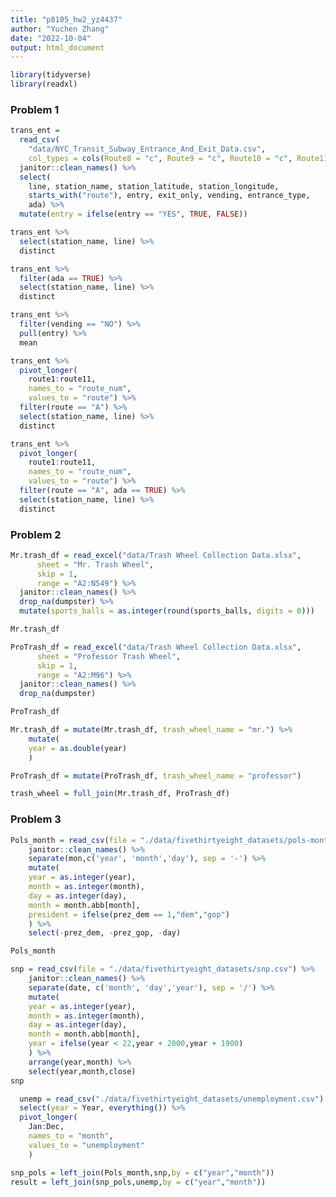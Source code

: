 ```yaml
---
title: "p8105_hw2_yz4437"
author: "Yuchen Zhang"
date: "2022-10-04"
output: html_document
---
```


```r
library(tidyverse)
library(readxl)
```

### Problem 1


```r
trans_ent = 
  read_csv(
    "data/NYC_Transit_Subway_Entrance_And_Exit_Data.csv",
    col_types = cols(Route8 = "c", Route9 = "c", Route10 = "c", Route11 = "c")) %>% 
  janitor::clean_names() %>% 
  select(
    line, station_name, station_latitude, station_longitude, 
    starts_with("route"), entry, exit_only, vending, entrance_type, 
    ada) %>% 
  mutate(entry = ifelse(entry == "YES", TRUE, FALSE))

trans_ent %>% 
  select(station_name, line) %>% 
  distinct

trans_ent %>% 
  filter(ada == TRUE) %>% 
  select(station_name, line) %>% 
  distinct

trans_ent %>% 
  filter(vending == "NO") %>% 
  pull(entry) %>% 
  mean

trans_ent %>% 
  pivot_longer(
    route1:route11,
    names_to = "route_num",
    values_to = "route") %>% 
  filter(route == "A") %>% 
  select(station_name, line) %>% 
  distinct

trans_ent %>% 
  pivot_longer(
    route1:route11,
    names_to = "route_num",
    values_to = "route") %>% 
  filter(route == "A", ada == TRUE) %>% 
  select(station_name, line) %>% 
  distinct
```


### Problem 2

```r

Mr.trash_df = read_excel("data/Trash Wheel Collection Data.xlsx",
      sheet = "Mr. Trash Wheel",
      skip = 1, 
      range = "A2:N549") %>% 
  janitor::clean_names() %>% 
  drop_na(dumpster) %>% 
  mutate(sports_balls = as.integer(round(sports_balls, digits = 0)))

Mr.trash_df

```


```r

ProTrash_df = read_excel("data/Trash Wheel Collection Data.xlsx",
      sheet = "Professor Trash Wheel", 
      skip = 1, 
      range = "A2:M96") %>% 
  janitor::clean_names() %>% 
  drop_na(dumpster)

ProTrash_df

```


```r

Mr.trash_df = mutate(Mr.trash_df, trash_wheel_name = "mr.") %>% 
    mutate(
    year = as.double(year)
    ) 

ProTrash_df = mutate(ProTrash_df, trash_wheel_name = "professor") 

trash_wheel = full_join(Mr.trash_df, ProTrash_df)
```

### Problem 3
```r

Pols_month = read_csv(file = "./data/fivethirtyeight_datasets/pols-month.csv") %>%
    janitor::clean_names() %>%
    separate(mon,c('year', 'month','day'), sep = '-') %>%
    mutate(
    year = as.integer(year),
    month = as.integer(month),
    day = as.integer(day),
    month = month.abb[month],
    president = ifelse(prez_dem == 1,"dem","gop")
    ) %>% 
    select(-prez_dem, -prez_gop, -day)

Pols_month

```

```r

snp = read_csv(file = "./data/fivethirtyeight_datasets/snp.csv") %>%
    janitor::clean_names() %>%
    separate(date, c('month', 'day','year'), sep = '/') %>%
    mutate(
    year = as.integer(year),
    month = as.integer(month),
    day = as.integer(day),
    month = month.abb[month],
    year = ifelse(year < 22,year + 2000,year + 1900)
    ) %>% 
    arrange(year,month) %>% 
    select(year,month,close)
snp

```

```r
  unemp = read_csv("./data/fivethirtyeight_datasets/unemployment.csv") %>%
  select(year = Year, everything()) %>%
  pivot_longer(
    Jan:Dec,
    names_to = "month",
    values_to = "unemployment"
    )
```

```r
snp_pols = left_join(Pols_month,snp,by = c("year","month"))
result = left_join(snp_pols,unemp,by = c("year","month"))
```

